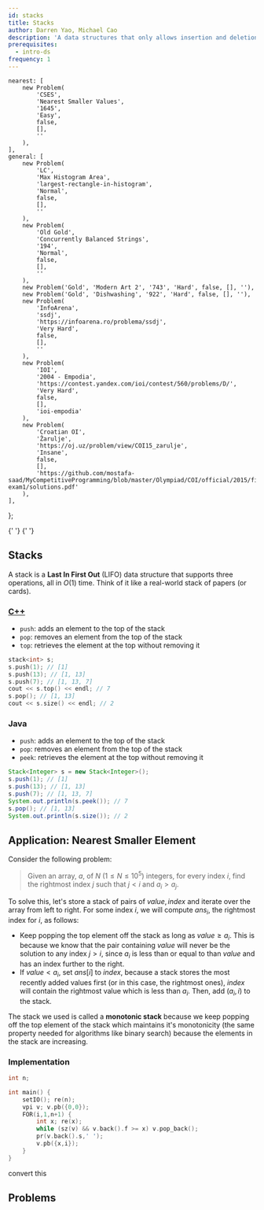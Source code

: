 ```yaml
---
id: stacks
title: Stacks
author: Darren Yao, Michael Cao
description: 'A data structures that only allows insertion and deletion at one end.'
prerequisites:
  - intro-ds
frequency: 1
---
```



	nearest: [
		new Problem(
			'CSES',
			'Nearest Smaller Values',
			'1645',
			'Easy',
			false,
			[],
			''
		),
	],
	general: [
		new Problem(
			'LC',
			'Max Histogram Area',
			'largest-rectangle-in-histogram',
			'Normal',
			false,
			[],
			''
		),
		new Problem(
			'Old Gold',
			'Concurrently Balanced Strings',
			'194',
			'Normal',
			false,
			[],
			''
		),
		new Problem('Gold', 'Modern Art 2', '743', 'Hard', false, [], ''),
		new Problem('Gold', 'Dishwashing', '922', 'Hard', false, [], ''),
		new Problem(
			'InfoArena',
			'ssdj',
			'https://infoarena.ro/problema/ssdj',
			'Very Hard',
			false,
			[],
			''
		),
		new Problem(
			'IOI',
			'2004 - Empodia',
			'https://contest.yandex.com/ioi/contest/560/problems/D/',
			'Very Hard',
			false,
			[],
			'ioi-empodia'
		),
		new Problem(
			'Croatian OI',
			'Žarulje',
			'https://oj.uz/problem/view/COI15_zarulje',
			'Insane',
			false,
			[],
			'https://github.com/mostafa-saad/MyCompetitiveProgramming/blob/master/Olympiad/COI/official/2015/final-exam1/solutions.pdf'
		),
	],
};

<!-- new Problem('oj.uz','IOI - Rectangles','IOI19_rect','Very Hard',false,[],'https://ioi2019.az/source/Tasks/Day1/Rect/review.pdf'), -->

<Resources>
	<Resource source="CPH" title="4.5 - Stacks"></Resource>
	<Resource source="PAPS" title="3.3, 6.2 - Stacks"></Resource>
	<Resource
		source="CP2"
		title="2.2 - Data Structures with Built-in Libraries"
	></Resource>
	<Resource source="CSA" title="Stack Introduction" url="stack_introduction">
		{' '}
	</Resource>
	<Resource
		source="CSA"
		title="Stack Application - Soldier's Row"
		url="stack_application_soldiers_row"
	>
		{' '}
	</Resource>
</Resources>

## Stacks

A stack is a **Last In First Out** (LIFO) data structure that supports three operations, all in $O(1)$ time. Think of it like a real-world stack of papers (or cards).

<LanguageSection>

<CPPSection>

### [C++](http://www.cplusplus.com/reference/stack/stack/)

- `push`: adds an element to the top of the stack
- `pop`: removes an element from the top of the stack
- `top`: retrieves the element at the top without removing it

```cpp
stack<int> s;
s.push(1); // [1]
s.push(13); // [1, 13]
s.push(7); // [1, 13, 7]
cout << s.top() << endl; // 7
s.pop(); // [1, 13]
cout << s.size() << endl; // 2
```

</CPPSection>

<JavaSection>

### Java

- `push`: adds an element to the top of the stack
- `pop`: removes an element from the top of the stack
- `peek`: retrieves the element at the top without removing it

```java
Stack<Integer> s = new Stack<Integer>();
s.push(1); // [1]
s.push(13); // [1, 13]
s.push(7); // [1, 13, 7]
System.out.println(s.peek()); // 7
s.pop(); // [1, 13]
System.out.println(s.size()); // 2
```

</JavaSection>

</LanguageSection>

## Application: Nearest Smaller Element

<Problems problems={problems.nearest} />

Consider the following problem:

> Given an array, $a$, of $N$ ($1 \le N \le 10^5$) integers, for every index $i$, find the rightmost index $j$ such that $j < i$ and $a_i > a_j$.

<Resources>
	<Resource source="CPH" title="8.2 - Nearest Smaller Element"></Resource>
	<Resource
		source="Medium"
		title="Monotonic Stack"
		url="https://medium.com/@vishnuvardhan623/monotonic-stack-e9dcc4fa8c3e"
	></Resource>
</Resources>

To solve this, let's store a stack of pairs of $value, index$ and iterate over the array from left to right. For some index $i$, we will compute $ans_i$, the rightmost index for $i$, as follows:

- Keep popping the top element off the stack as long as $value \ge a_i$. This is because we know that the pair containing $value$ will never be the solution to any index $j > i$, since $a_i$ is less than or equal to than $value$ and has an index further to the right.
- If $value < a_i$, set $ans[i]$ to $index$, because a stack stores the most recently added values first (or in this case, the rightmost ones), $index$ will contain the rightmost value which is less than $a_i$. Then, add ($a_i, i$) to the stack.

The stack we used is called a **monotonic stack** because we keep popping off the top element of the stack which maintains it's monotonicity (the same property needed for algorithms like binary search) because the elements in the stack are increasing.

### Implementation

<LanguageSection>

<CPPSection>

```cpp
int n;

int main() {
	setIO(); re(n);
	vpi v; v.pb({0,0});
	FOR(i,1,n+1) {
		int x; re(x);
		while (sz(v) && v.back().f >= x) v.pop_back();
		pr(v.back().s,' ');
		v.pb({x,i});
	}
}
```

<IncompleteSection>

convert this

</IncompleteSection>

</CPPSection>

</LanguageSection>

## Problems

<Problems problems={problems.general} />

<!--

(actually go through these and check ...)

### Stack

  - UVa 00514 - Rails
  - UVa 00732 - Anagram by Stack
  - UVa 01062 - Containers

### Queue / Deque

  - UVa 10172 - The Lonesome Cargo
  - UVa 10901 - Ferry Loading III
  - UVa 11034 - Ferry Loading IV
 -->

